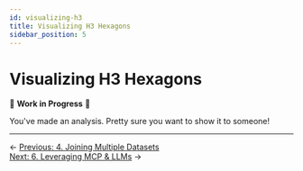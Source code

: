 ```yaml
---
id: visualizing-h3
title: Visualizing H3 Hexagons
sidebar_position: 5
---
```


# Visualizing H3 Hexagons

🚧 **Work in Progress** 🚧

You've made an analysis. Pretty sure you want to show it to someone!

---

<div style={{ display: 'flex', justifyContent: 'space-between' }}>
  <div>← <a href="/tutorials/others/hex/joining-h3">Previous: 4. Joining Multiple Datasets</a></div>
<div><a href="/tutorials/others/hex/mcp-llm-h3">Next: 6. Leveraging MCP & LLMs</a> →</div>
</div> 